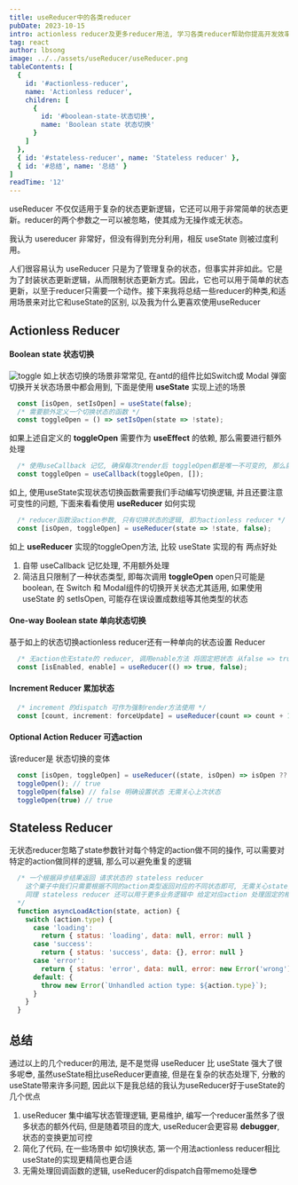 ```yaml
---
title: useReducer中的各类reducer
pubDate: 2023-10-15
intro: actionless reducer及更多reducer用法, 学习各类reducer帮助你提高开发效率和代码质量
tag: react
author: lbsong
image: ../../assets/useReducer/useReducer.png
tableContents: [
  {
    id: '#actionless-reducer',
    name: 'Actionless reducer',
    children: [
      {
        id: '#boolean-state-状态切换',
        name: 'Boolean state 状态切换'
      }
    ]
  },
  { id: '#stateless-reducer', name: 'Stateless reducer' },
  { id: '#总结', name: '总结' }
]
readTime: '12'
---
```


useReducer 不仅仅适用于复杂的状态更新逻辑，它还可以用于非常简单的状态更新。reducer的两个参数之一可以被忽略，使其成为无操作或无状态。

我认为 usereducer 非常好，但没有得到充分利用，相反 useState 则被过度利用。

人们很容易认为 useReducer 只是为了管理复杂的状态，但事实并非如此。它是为了封装状态更新逻辑，从而限制状态更新方式。因此，它也可以用于简单的状态更新，以至于reducer只需要一个动作。接下来我将总结一些reducer的种类,和适用场景来对比它和useState的区别, 以及我为什么更喜欢使用useReducer

## Actionless Reducer

#### Boolean state 状态切换

![toggle](../../assets/useReducer/toggle.svg)
如上状态切换的场景非常常见, 在antd的组件比如Switch或 Modal 弹窗切换开关状态场景中都会用到, 下面是使用 **useState** 实现上述的场景

```javascript
  const [isOpen, setIsOpen] = useState(false);
  /* 需要额外定义一个切换状态的函数 */
  const toggleOpen = () => setIsOpen(state => !state);
```
如果上述自定义的 **toggleOpen** 需要作为 **useEffect** 的依赖, 那么需要进行额外处理
```javascript
  /* 使用useCallback 记忆, 确保每次render后 toggleOpen都是唯一不可变的, 那么就可以安全作为useEffect依赖或者传递给子组件做React.memo处理 */
  const toggleOpen = useCallback(toggleOpen, []);
```
如上, 使用useState实现状态切换函数需要我们手动编写切换逻辑, 并且还要注意可变性的问题, 下面来看看使用 **useReducer** 如何实现
```javascript
  /* reducer函数没action参数, 只有切换状态的逻辑, 即为actionless reducer */
  const [isOpen, toggleOpen] = useReducer(state => !state, false);
```
如上 **useReducer** 实现的toggleOpen方法, 比较 useState 实现的有 两点好处
1. 自带 useCallback 记忆处理, 不用额外处理
2. 简洁且只限制了一种状态类型, 即每次调用 **toggleOpen** open只可能是boolean, 在 Switch 和 Modal组件的切换开关状态尤其适用, 如果使用 useState 的 setIsOpen, 可能存在误设置成数组等其他类型的状态 

#### One-way Boolean state 单向状态切换

基于如上的状态切换actionless reducer还有一种单向的状态设置 Reducer
```javascript
  /* 无action也无state的 reducer, 调用enable方法 将固定把状态 从false => true */
  const [isEnabled, enable] = useReducer(() => true, false);
```

#### Increment Reducer 累加状态

```javascript
  /* increment 的dispatch 可作为强制render方法使用 */
  const [count, increment: forceUpdate] = useReducer(count => count + 1, 0)
```

#### Optional Action Reducer 可选action

该reducer是 状态切换的变体

```javascript
  const [isOpen, toggleOpen] = useReducer((state, isOpen) => isOpen ?? !state, false);
  toggleOpen(); // true
  toggleOpen(false) // false 明确设置状态 无需关心上次状态
  toggleOpen(true) // true
```

## Stateless Reducer

无状态reducer忽略了state参数针对每个特定的action做不同的操作, 可以需要对特定的action做同样的逻辑, 那么可以避免重复的逻辑

```javascript
  /* 一个根据异步结果返回 请求状态的 stateless reducer
    这个栗子中我们只需要根据不同的action类型返回对应的不同状态即可, 无需关心state, 
    同理 stateless reducer 还可以用于更多业务逻辑中 给定对应action 处理固定的相同逻辑
  */
  function asyncLoadAction(state, action) {
    switch (action.type) {
      case 'loading':
        return { status: 'loading', data: null, error: null }
      case 'success':
        return { status: 'success', data: {}, error: null }
      case 'error':
        return { status: 'error', data: null, error: new Error('wrong') }
      default: {
        throw new Error(`Unhandled action type: ${action.type}`);
      }
    }
  }
```

## 总结

通过以上的几个reducer的用法, 是不是觉得 useReducer 比 useState 强大了很多呢😎, 
虽然useState相比useReducer更直接, 但是在复杂的状态处理下, 分散的useState带来许多问题, 因此以下是我总结的我认为useReducer好于useState的几个优点
1. useReducer 集中编写状态管理逻辑, 更易维护, 编写一个reducer虽然多了很多状态的额外代码, 但是随着项目的庞大, useReducer会更容易  **debugger**, 状态的变换更加可控
2. 简化了代码, 在一些场景中 如切换状态, 第一个用法actionless reducer相比useState的实现更精简也更合适
3. 无需处理回调函数的逻辑, useReducer的dispatch自带memo处理😎